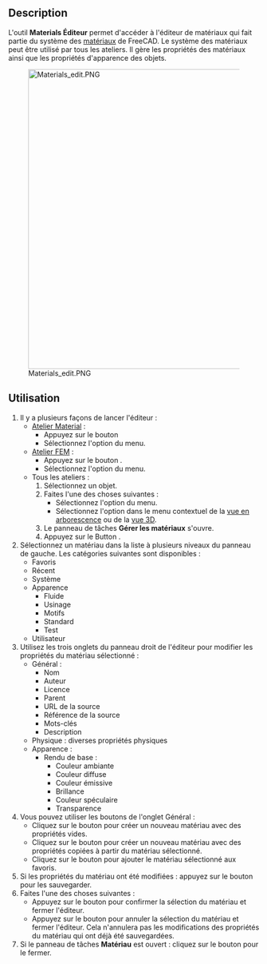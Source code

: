 <languages/>

{{Docnav/fr
|
|
|[[Material_Workbench/fr|Atelier Material]]
|IconL=
|IconR=
|IconC=Workbench_Material.svg
}}

{{GuiCommand/fr
|Name=Materials Edit
|Name=Materials Éditeur
|MenuLocation=Matériaux → Modifier...<br>Modèle → Matériaux → Éditeur de matériaux
|Workbenches=[[Material_Workbench/fr|Material]], [[FEM_Workbench/fr|FEM]]
|Version=1.0
|SeeAlso=[[FEM_MaterialEditor/fr|FEM Éditeur de matériaux]]
}}

==Description==

L'outil '''Materials Éditeur''' permet d'accéder à l'éditeur de matériaux qui fait partie du système des [[Material/fr|matériaux]] de FreeCAD. Le système des matériaux peut être utilisé par tous les ateliers. Il gère les propriétés des matériaux ainsi que les propriétés d'apparence des objets.

[[Image:Materials_edit.PNG|600px]]

<span id="Usage"></span>
==Utilisation==

# Il y a plusieurs façons de lancer l'éditeur :
#* [[Material_Workbench/fr|Atelier Material]] :
#** Appuyez sur le bouton {{Button|[[Image:Materials_Edit.svg|16px]] [[Materials_Edit/fr|Modifier]]}}
#** Sélectionnez l'option {{MenuCommand|Matériaux → [[Image:Materials_Edit.svg|16px]] Modifier...}} du menu.
#* [[FEM_Workbench/fr|Atelier FEM]] :
#** Appuyez sur le bouton {{Button|[[Image:FEM_MaterialEditor.svg|16px]] [[FEM_MaterialEditor/fr|Éditeur de matériaux]]}}.
#** Sélectionnez l'option {{MenuCommand|Modèle → Matériaux → [[Image:FEM_MaterialEditor.svg|16px]] Éditeur de matériaux}} du menu.
#* Tous les ateliers :
#*# Sélectionnez un objet.
#*# Faites l'une des choses suivantes :
#*#* Sélectionnez l'option {{MenuCommand|Affichage → [[Image:Materials_Edit.svg|16px]] Matériau...}} du menu.
#*#* Sélectionnez l'option {{MenuCommand|[[Image:Materials_Edit.svg|16px]] Matériau...}} dans le menu contextuel de la [[Tree_view/fr|vue en arborescence]] ou de la [[3D_view/fr|vue 3D]].
#*# Le panneau de tâches '''Gérer les matériaux''' s'ouvre.
#*# Appuyez sur le Button {{Button|Lancer l'éditeur}}.
# Sélectionnez un matériau dans la liste à plusieurs niveaux du panneau de gauche. Les catégories suivantes sont disponibles :
#* Favoris
#* Récent
#* Système
#* Apparence
#** Fluide
#** Usinage
#** Motifs
#** Standard
#** Test
#* Utilisateur
# Utilisez les trois onglets du panneau droit de l'éditeur pour modifier les propriétés du matériau sélectionné :
#* Général :
#** Nom
#** Auteur
#** Licence
#** Parent
#** URL de la source
#** Référence de la source
#** Mots-clés
#** Description
#* Physique : diverses propriétés physiques
#* Apparence :
#**Rendu de base :
#*** Couleur ambiante
#*** Couleur diffuse
#*** Couleur émissive
#*** Brillance
#*** Couleur spéculaire
#*** Transparence
# Vous pouvez utiliser les boutons de l'onglet Général :
#* Cliquez sur le bouton {{Button|Nouveau}} pour créer un nouveau matériau avec des propriétés vides.
#* Cliquez sur le bouton {{Button|Hériter}} pour créer un nouveau matériau avec des propriétés copiées à partir du matériau sélectionné.
#* Cliquez sur le bouton {{Button|*}} pour ajouter le matériau sélectionné aux favoris.
# Si les propriétés du matériau ont été modifiées : appuyez sur le bouton {{Button|Enregistrer}} pour les sauvegarder.
# Faites l'une des choses suivantes :
#* Appuyez sur le bouton {{Button|OK}} pour confirmer la sélection du matériau et fermer l'éditeur.
#* Appuyez sur le bouton {{Button|Annuler}} pour annuler la sélection du matériau et fermer l'éditeur. Cela n'annulera pas les modifications des propriétés du matériau qui ont déjà été sauvegardées.
# Si le panneau de tâches '''Matériau''' est ouvert : cliquez sur le bouton {{Button|Fermer}} pour le fermer.


{{Docnav/fr
|
|
|[[Material_Workbench/fr|Atelier Material]]
|IconL=
|IconR=
|IconC=Workbench_Material.svg
}}

{{Userdocnavi}}